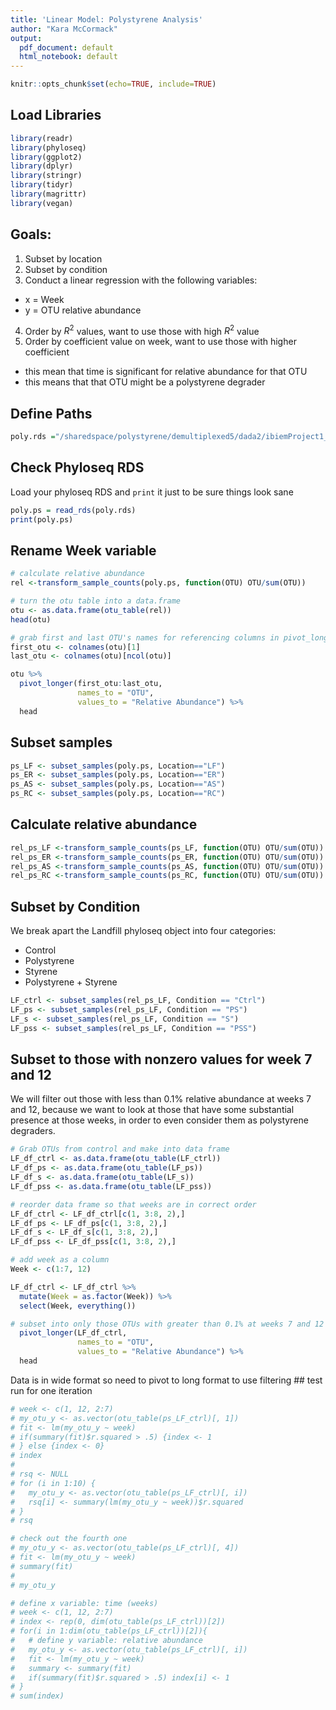 ```yaml
---
title: 'Linear Model: Polystyrene Analysis'
author: "Kara McCormack"
output:
  pdf_document: default
  html_notebook: default
---
```


```r
knitr::opts_chunk$set(echo=TRUE, include=TRUE)
```

## Load Libraries
```r
library(readr)
library(phyloseq)
library(ggplot2)
library(dplyr)
library(stringr)
library(tidyr)
library(magrittr)
library(vegan)
```

## Goals: 
1. Subset by location
2. Subset by condition
3. Conduct a linear regression with the following variables:
  * x = Week
  * y = OTU relative abundance
4. Order by $R^2$ values, want to use those with high $R^2$ value
5. Order by coefficient value on week, want to use those with higher coefficient
  * this mean that time is significant for relative abundance for that OTU
  * this means that that OTU might be a polystyrene degrader
  

## Define Paths
```r
poly.rds ="/sharedspace/polystyrene/demultiplexed5/dada2/ibiemProject1_subset.rds"
```

## Check Phyloseq RDS
Load your phyloseq RDS and `print` it just to be sure things look sane
```r
poly.ps = read_rds(poly.rds)
print(poly.ps)
```

## Rename Week variable
```r
# calculate relative abundance
rel <-transform_sample_counts(poly.ps, function(OTU) OTU/sum(OTU))

# turn the otu table into a data.frame
otu <- as.data.frame(otu_table(rel))
head(otu)

# grab first and last OTU's names for referencing columns in pivot_longer
first_otu <- colnames(otu)[1]
last_otu <- colnames(otu)[ncol(otu)]

otu %>%
  pivot_longer(first_otu:last_otu, 
               names_to = "OTU", 
               values_to = "Relative Abundance") %>%
  head
```

## Subset samples
```r
ps_LF <- subset_samples(poly.ps, Location=="LF")
ps_ER <- subset_samples(poly.ps, Location=="ER")
ps_AS <- subset_samples(poly.ps, Location=="AS")
ps_RC <- subset_samples(poly.ps, Location=="RC")
```

## Calculate relative abundance
```r
rel_ps_LF <-transform_sample_counts(ps_LF, function(OTU) OTU/sum(OTU))
rel_ps_ER <-transform_sample_counts(ps_ER, function(OTU) OTU/sum(OTU))
rel_ps_AS <-transform_sample_counts(ps_AS, function(OTU) OTU/sum(OTU))
rel_ps_RC <-transform_sample_counts(ps_RC, function(OTU) OTU/sum(OTU))
```


## Subset by Condition
We break apart the Landfill phyloseq object into four categories:

* Control
* Polystyrene
* Styrene
* Polystyrene + Styrene

```r
LF_ctrl <- subset_samples(rel_ps_LF, Condition == "Ctrl")
LF_ps <- subset_samples(rel_ps_LF, Condition == "PS")
LF_s <- subset_samples(rel_ps_LF, Condition == "S")
LF_pss <- subset_samples(rel_ps_LF, Condition == "PSS")
```

## Subset to those with nonzero values for week 7 and 12
We will filter out those with less than 0.1% relative abundance at weeks 7 and 12, because we want to look at those that have some substantial presence at those weeks, in order to even consider them as polystyrene degraders.
```r
# Grab OTUs from control and make into data frame
LF_df_ctrl <- as.data.frame(otu_table(LF_ctrl))
LF_df_ps <- as.data.frame(otu_table(LF_ps))
LF_df_s <- as.data.frame(otu_table(LF_s))
LF_df_pss <- as.data.frame(otu_table(LF_pss))

```

```r
# reorder data frame so that weeks are in correct order
LF_df_ctrl <- LF_df_ctrl[c(1, 3:8, 2),]
LF_df_ps <- LF_df_ps[c(1, 3:8, 2),]
LF_df_s <- LF_df_s[c(1, 3:8, 2),]
LF_df_pss <- LF_df_pss[c(1, 3:8, 2),]
```

```r
# add week as a column
Week <- c(1:7, 12)

LF_df_ctrl <- LF_df_ctrl %>%
  mutate(Week = as.factor(Week)) %>%
  select(Week, everything())
```

```r
# subset into only those OTUs with greater than 0.1% at weeks 7 and 12
  pivot_longer(LF_df_ctrl,
               names_to = "OTU", 
               values_to = "Relative Abundance") %>%
  head
```
Data is in wide format so need to pivot to long format to use filtering
## test run for one iteration
```r
# week <- c(1, 12, 2:7)
# my_otu_y <- as.vector(otu_table(ps_LF_ctrl)[, 1])
# fit <- lm(my_otu_y ~ week)
# if(summary(fit)$r.squared > .5) {index <- 1
# } else {index <- 0}
# index
# 
# rsq <- NULL
# for (i in 1:10) {
#   my_otu_y <- as.vector(otu_table(ps_LF_ctrl)[, i])
#   rsq[i] <- summary(lm(my_otu_y ~ week))$r.squared
# }
# rsq

# check out the fourth one
# my_otu_y <- as.vector(otu_table(ps_LF_ctrl)[, 4])
# fit <- lm(my_otu_y ~ week)
# summary(fit)
# 
# my_otu_y
```

```r
# define x variable: time (weeks)
# week <- c(1, 12, 2:7)
# index <- rep(0, dim(otu_table(ps_LF_ctrl))[2])
# for(i in 1:dim(otu_table(ps_LF_ctrl))[2]){
#   # define y variable: relative abundance
#   my_otu_y <- as.vector(otu_table(ps_LF_ctrl)[, i])
#   fit <- lm(my_otu_y ~ week)
#   summary <- summary(fit)
#   if(summary(fit)$r.squared > .5) index[i] <- 1
# }
# sum(index)
```


